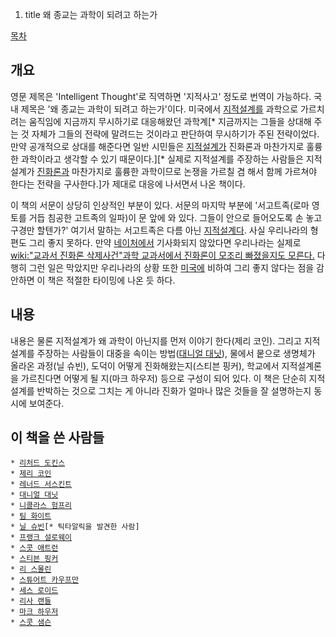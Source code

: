 #title 왜 종교는 과학이 되려고 하는가

[[목차]]
== 개요 ==
영문 제목은 'Intelligent Thought'로 직역하면 '지적사고' 정도로 번역이 가능하다. 국내 제목은 '왜 종교는 과학이 되려고 하는가'이다. 미국에서 [[지적설계]]를 과학으로 가르치려는 움직임에 지금까지 무시하기로 대응해왔던 과학계[* 지금까지는 그들을 상대해 주는 것 자체가 그들의 전략에 말려드는 것이라고 판단하여 무시하기가 주된 전략이었다. 만약 공개적으로 상대를 해준다면 일반 시민들은 [[지적설계]]가 진화론과 마찬가지로 훌륭한 과학이라고 생각할 수 있기 때문이다.][* 실제로 지적설계를 주장하는 사람들은 지적설계가 [[진화론]]과 마찬가지로 훌륭한 과학이므로 논쟁을 가르칠 겸 해서 함께 가르쳐야 한다는 전략을 구사한다.]가 제대로 대응에 나서면서 나온 책이다.

이 책의 서문이 상당히 인상적인 부분이 있다. 서문의 마지막 부분에 '서고트족(로마 영토를 거듭 침공한 고트족의 일파)이 문 앞에 와 있다. 그들이 안으로 들어오도록 손 놓고 구경만 할텐가?' 여기서 말하는 서고트족은 다름 아닌 [[지적설계]]다. 사실 우리나라의 형편도 그리 좋지 못하다. 만약 [[네이처]]에서 기사화되지 않았다면 우리나라는 실제로 [[wiki:"교과서 진화론 삭제사건"과학 교과서에서 진화론이 모조리 빠졌을지도 모른다.]] 다행히 그런 일은 막았지만 우리나라의 상황 또한 [[미국]]에 비하여 그리 좋지 않다는 점을 감안하면 이 책은 적절한 타이밍에 나온 듯 하다.

== 내용 ==
내용은 물론 지적설계가 왜 과학이 아닌지를 먼저 이야기 한다(제리 코인). 그리고 지적설계를 주장하는 사람들이 대중을 속이는 방법([[대니얼 대닛]]), 물에서 뭍으로 생명체가 올라온 과정(닐 슈빈), 도덕이 어떻게 진화해왔는지(스티븐 핑커), 학교에서 지적설계론을 가르친다면 어떻게 될 지(마크 하우저) 등으로 구성이 되어 있다. 이 책은 단순히 지적설계를 반박하는 것으로 그치는 게 아니라 진화가 얼마나 많은 것들을 잘 설명하는지 동시에 보여준다.

== 이 책을 쓴 사람들 ==
 * [[리처드 도킨스]]
 * [[제리 코인]]
 * [[레너드 서스킨트]]
 * [[대니얼 대닛]]
 * [[니콜라스 험프리]]
 * [[팀 화이트]]
 * [[닐 슈빈]][* 틱타알릭을 발견한 사람]
 * [[프랭크 설로웨이]]
 * [[스콧 애트런]]
 * [[스티븐 핑커]]
 * [[리 스몰린]]
 * [[스튜어트 카우프만]]
 * [[세스 로이드]]
 * [[리사 랜들]]
 * [[마크 하우저]]
 * [[스콧 샘슨]]
